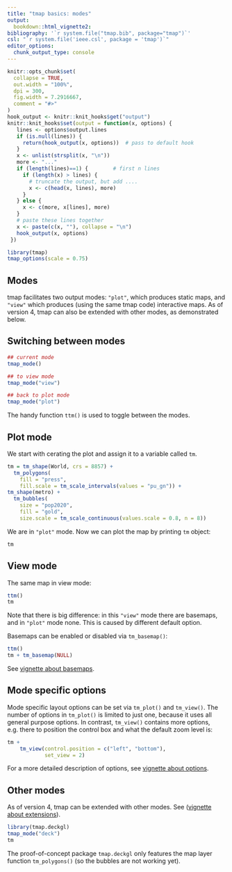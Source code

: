 ```yaml
---
title: "tmap basics: modes"
output: 
  bookdown::html_vignette2:
bibliography: '`r system.file("tmap.bib", package="tmap")`'
csl: "`r system.file('ieee.csl', package = 'tmap')`"
editor_options: 
  chunk_output_type: console
---
```


```r
knitr::opts_chunk$set(
  collapse = TRUE,
  out.width = "100%",
  dpi = 300,
  fig.width = 7.2916667,
  comment = "#>"
)
hook_output <- knitr::knit_hooks$get("output")
knitr::knit_hooks$set(output = function(x, options) {
   lines <- options$output.lines
   if (is.null(lines)) {
     return(hook_output(x, options))  # pass to default hook
   }
   x <- unlist(strsplit(x, "\n"))
   more <- "..."
   if (length(lines)==1) {        # first n lines
     if (length(x) > lines) {
       # truncate the output, but add ....
       x <- c(head(x, lines), more)
     }
   } else {
     x <- c(more, x[lines], more)
   }
   # paste these lines together
   x <- paste(c(x, ""), collapse = "\n")
   hook_output(x, options)
 })

```


```r
library(tmap)
tmap_options(scale = 0.75)
```



## Modes

tmap facilitates two output modes: `"plot"`, which produces static maps, and `"view"` which produces (using the same tmap code) interactive maps. As of version 4, tmap can also be extended with other modes, as demonstrated below.

 
## Switching between modes

```r
## current mode
tmap_mode()

## to view mode
tmap_mode("view")

## back to plot mode
tmap_mode("plot")
```

The handy function `ttm()` is used to toggle between the modes.


## Plot mode

We start with cerating the plot and assign it to a variable called `tm`.

```r
tm = tm_shape(World, crs = 8857) +
  tm_polygons(
    fill = "press",
    fill.scale = tm_scale_intervals(values = "pu_gn")) +
tm_shape(metro) +
  tm_bubbles(
    size = "pop2020",
    fill = "gold",
    size.scale = tm_scale_continuous(values.scale = 0.8, n = 8))
```

We are in `"plot"` mode. Now we can plot the map by printing `tm` object:

```r
tm
```


## View mode

The same map in view mode:

```r
ttm()
tm
```

Note that there is big difference: in this `"view"` mode there are basemaps, and in `"plot"` mode none. This is caused by different default option.

Basemaps can be enabled or disabled via `tm_basemap()`: 

```r
ttm()
tm + tm_basemap(NULL)
```

See [vignette about basemaps](https://r-tmap.github.io/tmap/articles/06_basics_basemaps).

## Mode specific options

Mode specific layout options can be set via `tm_plot()` and `tm_view()`. The number of options in `tm_plot()` is limited to just one, because it uses all general purpose options. In contrast, `tm_view()` contains more options, e.g. there to position the control box and what the default zoom level is:

```r
tm +
	tm_view(control.position = c("left", "bottom"),
			set_view = 2)
```

For a more detailed description of options, see [vignette about options](https://r-tmap.github.io/tmap/articles/42_adv_options).


## Other modes

As of version 4, tmap can be extended with other modes. See ([vignette about extensions](https://r-tmap.github.io/tmap/articles/44_adv_extensions)).


```r
library(tmap.deckgl)
tmap_mode("deck")
tm
```

The proof-of-concept package `tmap.deckgl` only features the map layer function `tm_polygons()` (so the bubbles are not working yet).


